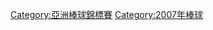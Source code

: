 {{Catnav|頁面分類|...|球類運動|棒球|棒球競賽|亞洲棒球錦標賽}}
{{Catnav|頁面分類|...|每年體育|2000年代體育|2007年體育|2007年棒球}}

[[Category:亞洲棒球錦標賽|Category:亞洲棒球錦標賽]]
[[Category:2007年棒球|Category:2007年棒球]]